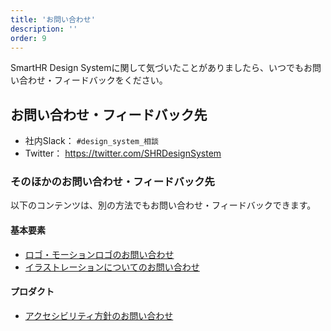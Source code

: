 ```yaml
---
title: 'お問い合わせ'
description: ''
order: 9
---
```


SmartHR Design Systemに関して気づいたことがありましたら、いつでもお問い合わせ・フィードバックをください。

## お問い合わせ・フィードバック先
- 社内Slack： `#design_system_相談`
- Twitter： https://twitter.com/SHRDesignSystem

### そのほかのお問い合わせ・フィードバック先
以下のコンテンツは、別の方法でもお問い合わせ・フィードバックできます。

#### 基本要素
- [ロゴ・モーションロゴのお問い合わせ](/basics/logos/#h2-3)
- [イラストレーションについてのお問い合わせ](/basics/illustration/#h2-0)

#### プロダクト
- [アクセシビリティ方針のお問い合わせ](/accessibility/policy/#h2-5)


